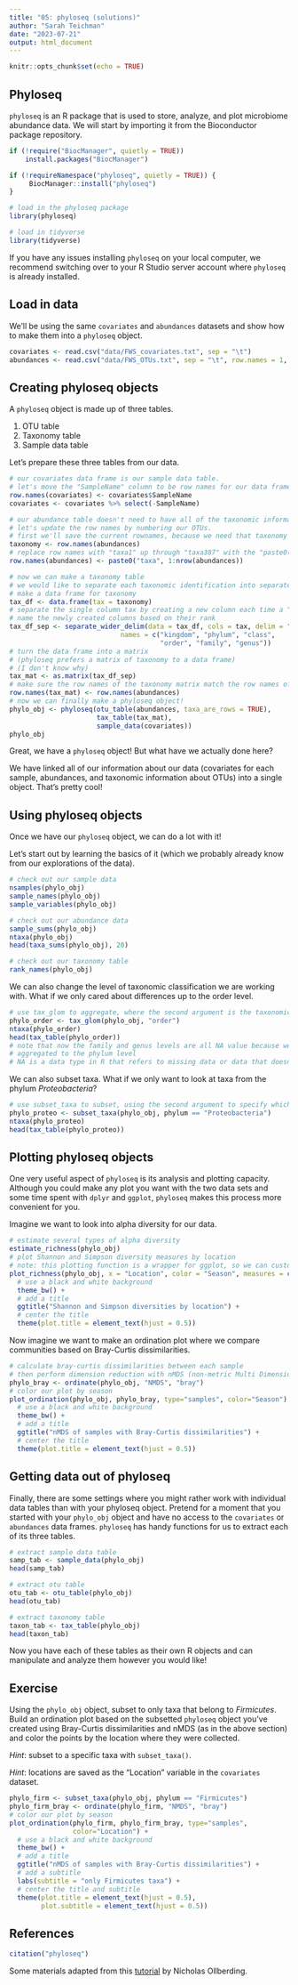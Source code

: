 ```yaml
---
title: "05: phyloseq (solutions)"
author: "Sarah Teichman"
date: "2023-07-21"
output: html_document
---
```


```r
knitr::opts_chunk$set(echo = TRUE)
```

## Phyloseq

`phyloseq` is an R package that is used to store, analyze, and plot microbiome abundance data. We will start by importing it from the Bioconductor package repository. 

```r
if (!require("BiocManager", quietly = TRUE))
    install.packages("BiocManager")

if (!requireNamespace("phyloseq", quietly = TRUE)) {
     BiocManager::install("phyloseq")
}

# load in the phyloseq package
library(phyloseq)

# load in tidyverse
library(tidyverse)
```

If you have any issues installing `phyloseq` on your local computer, we recommend switching over to your R Studio server account where `phyloseq` is already installed.

## Load in data 

We'll be using the same `covariates` and `abundances` datasets and show how to make them into a `phyloseq` object. 

```r
covariates <- read.csv("data/FWS_covariates.txt", sep = "\t")
abundances <- read.csv("data/FWS_OTUs.txt", sep = "\t", row.names = 1, header = T)
```

## Creating phyloseq objects

A `phyloseq` object is made up of three tables. 

1. OTU table
2. Taxonomy table
3. Sample data table

Let's prepare these three tables from our data. 

```r
# our covariates data frame is our sample data table. 
# let's move the "SampleName" column to be row names for our data frame
row.names(covariates) <- covariates$SampleName
covariates <- covariates %>% select(-SampleName)

# our abundance table doesn't need to have all of the taxonomic information. 
# let's update the row names by numbering our OTUs. 
# first we'll save the current rownames, because we need that taxonomy information later
taxonomy <- row.names(abundances)
# replace row names with "taxa1" up through "taxa387" with the "paste0()" function
row.names(abundances) <- paste0("taxa", 1:nrow(abundances))

# now we can make a taxonomy table
# we would like to separate each taxonomic identification into separate columns for each hierarchical level 
# make a data frame for taxonomy 
tax_df <- data.frame(tax = taxonomy)
# separate the single column tax by creating a new column each time a ";" is seen
# name the newly created columns based on their rank 
tax_df_sep <- separate_wider_delim(data = tax_df, cols = tax, delim = ";",
                            names = c("kingdom", "phylum", "class",
                                      "order", "family", "genus"))
# turn the data frame into a matrix 
# (phyloseq prefers a matrix of taxonomy to a data frame)
# (I don't know why)
tax_mat <- as.matrix(tax_df_sep)
# make sure the row names of the taxonomy matrix match the row names of the OTU table 
row.names(tax_mat) <- row.names(abundances)
# now we can finally make a phyloseq object! 
phylo_obj <- phyloseq(otu_table(abundances, taxa_are_rows = TRUE), 
                      tax_table(tax_mat), 
                      sample_data(covariates))
phylo_obj
```

Great, we have a `phyloseq` object! But what have we actually done here? 

We have linked all of our information about our data (covariates for each sample, abundances, and taxonomic information about OTUs) into a single object. That's pretty cool! 

## Using phyloseq objects

Once we have our `phyloseq` object, we can do a lot with it! 

Let's start out by learning the basics of it (which we probably already know from our explorations of the data). 

```r
# check out our sample data 
nsamples(phylo_obj)
sample_names(phylo_obj)
sample_variables(phylo_obj)

# check out our abundance data 
sample_sums(phylo_obj)
ntaxa(phylo_obj)
head(taxa_sums(phylo_obj), 20)

# check out our taxonomy table
rank_names(phylo_obj)
```

We can also change the level of taxonomic classification we are working with. What if we only cared about differences up to the order level. 

```r
# use tax_glom to aggregate, where the second argument is the taxonomic level to aggregate to 
phylo_order <- tax_glom(phylo_obj, "order")
ntaxa(phylo_order)
head(tax_table(phylo_order))
# note that now the family and genus levels are all NA value because we have 
# aggregated to the phylum level 
# NA is a data type in R that refers to missing data or data that doesn't exist
```

We can also subset taxa. What if we only want to look at taxa from the phylum *Proteobacteria*? 

```r
# use subset_taxa to subset, using the second argument to specify which taxa you want at which taxonomic rank
phylo_proteo <- subset_taxa(phylo_obj, phylum == "Proteobacteria")
ntaxa(phylo_proteo)
head(tax_table(phylo_proteo))
```

## Plotting phyloseq objects

One very useful aspect of `phyloseq` is its analysis and plotting capacity. Although you could make any plot you want with the two data sets and some time spent with `dplyr` and `ggplot`, `phyloseq` makes this process more convenient for you. 

Imagine we want to look into alpha diversity for our data. 

```r
# estimate several types of alpha diversity 
estimate_richness(phylo_obj)
# plot Shannon and Simpson diversity measures by location 
# note: this plotting function is a wrapper for ggplot, so we can customize it as we would a ggplot object
plot_richness(phylo_obj, x = "Location", color = "Season", measures = c("Shannon", "Simpson")) + 
  # use a black and white background
  theme_bw() + 
  # add a title
  ggtitle("Shannon and Simpson diversities by location") + 
  # center the title
  theme(plot.title = element_text(hjust = 0.5))
```

Now imagine we want to make an ordination plot where we compare communities based on Bray-Curtis dissimilarities. 

```r
# calculate bray-curtis dissimilarities between each sample 
# then perform dimension reduction with nMDS (non-metric Multi Dimensional Scaling)
phylo_bray <- ordinate(phylo_obj, "NMDS", "bray")
# color our plot by season 
plot_ordination(phylo_obj, phylo_bray, type="samples", color="Season") +
  # use a black and white background
  theme_bw() + 
  # add a title
  ggtitle("nMDS of samples with Bray-Curtis dissimilarities") + 
  # center the title
  theme(plot.title = element_text(hjust = 0.5))
```

## Getting data out of phyloseq

Finally, there are some settings where you might rather work with individual data tables than with your phyloseq object. Pretend for a moment that you started with your `phylo_obj` object and have no access to the `covariates` or `abundances` data frames. `phyloseq` has handy functions for us to extract each of its three tables. 

```r
# extract sample data table
samp_tab <- sample_data(phylo_obj)
head(samp_tab)

# extract otu table
otu_tab <- otu_table(phylo_obj)
head(otu_tab)

# extract taxonomy table
taxon_tab <- tax_table(phylo_obj)
head(taxon_tab)
```

Now you have each of these tables as their own R objects and can manipulate and analyze them however you would like!

## Exercise

Using the `phylo_obj` object, subset to only taxa that belong to *Firmicutes*. Build an ordination plot based on the subsetted `phyloseq` object you've created using Bray-Curtis dissimilarities and nMDS (as in the above section) and color the points by the location where they were collected.

*Hint*: subset to a specific taxa with `subset_taxa()`. 

*Hint*: locations are saved as the "Location" variable in the `covariates` dataset.

```r
phylo_firm <- subset_taxa(phylo_obj, phylum == "Firmicutes")
phylo_firm_bray <- ordinate(phylo_firm, "NMDS", "bray")
# color our plot by season 
plot_ordination(phylo_firm, phylo_firm_bray, type="samples",
                color="Location") +
  # use a black and white background
  theme_bw() + 
  # add a title
  ggtitle("nMDS of samples with Bray-Curtis dissimilarities") + 
  # add a subtitle
  labs(subtitle = "only Firmicutes taxa") + 
  # center the title and subtitle
  theme(plot.title = element_text(hjust = 0.5),
        plot.subtitle = element_text(hjust = 0.5))
```

## References 

```r
citation("phyloseq")
```

Some materials adapted from this [tutorial](https://www.nicholas-ollberding.com/post/introduction-to-phyloseq/) by Nicholas Ollberding.